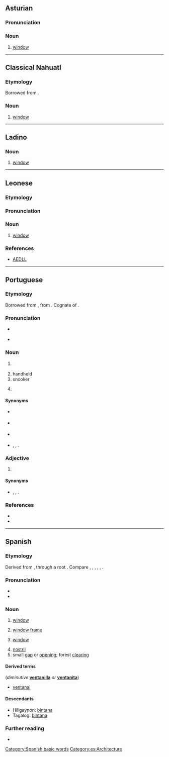 ==Asturian==

===Pronunciation===
{{rfp|ast}}

===Noun===
{{ast-noun|f|ventanes}}

# [[window]]

----

==Classical Nahuatl==

===Etymology===
Borrowed from {{bor|nci|es|ventana}}.

===Noun===
{{head|nci|noun}}

# [[window]]
<!--commented out, incomprehensible

===References===
* '''1611''', Pedro de Arenas, ''Vocabulario manual de las lenguas Castellana y Mexicana'' (1793) Why are there two dates here?
**: ''la ventana-'' in '''ventana'''--- Is "in ventana" a translation? If so, put it in quotes. -->

----

==Ladino==

===Noun===
{{lad-noun|l|g=f}}

# [[window]]

----

==Leonese==

===Etymology===
{{rfe|roa-leo}}

===Pronunciation===
{{rfp|roa-leo}}

===Noun===
{{head|roa-leo|noun|g=f|plural|ventanas}}

# [[window]]

===References===
* [http://www.lengualeonesa.eu/castellan/Diccionario AEDLL]

----

==Portuguese==

===Etymology===
Borrowed from {{bor|pt|es|ventana}}, from {{der|pt|la|ventus}}. Cognate of {{m|pt|ventã}}.

===Pronunciation===
* {{a|Portugal}} {{IPA|/vẽ.ˈtɐ.nɐ/|lang=pt}}
* {{hyph|ven|ta|na|lang=pt}}

===Noun===
{{pt-noun|f|s}}

# {{lb|pt|archaic}} {{l|en|window}}
# handheld {{l|en|fan}}
# snooker {{l|en|pocket}}
# {{lb|pt|Brazil}} {{l|en|troublemaker}}

====Synonyms====
* {{sense|window}} {{l|pt|janela}}
* {{sense|handheld fan}} {{l|pt|leque}}
* {{sense|snooker pocket}} {{l|pt|ventanilha}}
* {{sense|troublemaker}} {{l|pt|desordeiro}}, {{l|pt|mau}}, {{l|pt|turbulento}}.

===Adjective===
{{pt-adj|ventan|a}}

# {{lb|pt|Brazil}} {{l|en|troublemaker}}

====Synonyms====
* {{sense|troublemaker}} {{l|pt|desordeiro}}, {{l|pt|mau}}, {{l|pt|turbulento}}.

===References===
* {{R:Priberam}}
* {{R:TLPGP}}

----

==Spanish==

===Etymology===
Derived from {{inh|es|la|ventus}}, through a {{inh|es|VL.|-}} root {{m|la|*ventana}}. Compare {{cog|ast|ventana}}, {{cog|ext|ventana}}, {{cog|gl|ventá}}, {{cog|roa-leo|ventana}}, {{cog|mwl|bentana}}, {{cog|pt|ventã}}.

===Pronunciation===
* {{es-IPA}}
* {{hyph|ven|ta|na|lang=es}}

===Noun===
{{es-noun|f}}
{{attention|es|please check definitions}}

# [[window]] {{gloss|opening for light and air}}
#: {{syn|es|fenestra|finiestra|hiniestra}}
# [[window frame]]
# {{lb|es|computing}} [[window]] {{gloss|area on a computer screen}}
# [[nostril]]
# small [[gap]] or [[opening]]; forest [[clearing]]

====Derived terms====
(''diminutive'' '''[[ventanilla]]''' ''or'' '''[[ventanita]]''')
* [[ventanal]]

====Descendants====
* Hiligaynon: [[bintana]]
* Tagalog: [[bintana]]

===Further reading===
* {{R:DRAE 2001}}

[[Category:Spanish basic words]]
[[Category:es:Architecture]]